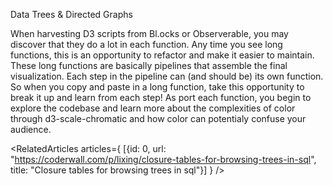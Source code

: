 
<Meta title="menu/missions/data trees and directed graphs" />

<Subtitle>Data Trees & Directed Graphs</Subtitle>

<Paragraph>
When harvesting D3 scripts from <Link url="https://bl.ocks.org/">Bl.ocks</Link> or <Link url="https://observablehq.com/">Observerable</Link>, you may discover that they do a lot in each function. Any time you see long functions, this is an opportunity to refactor and make it easier to maintain.
These long functions are basically pipelines that assemble the final visualization. 
</Paragraph>

<Paragraph>
Each step in the pipeline can (and should be) its own function. So when you copy and paste in a long function, take this opportunity to break it up and learn from each step! 
</Paragraph>

<Paragraph>
As port each function, you begin to explore the codebase and learn more about the complexities of color through <Link url="https://github.com/d3/d3-scale-chromatic">d3-scale-chromatic</Link> and how color can potentialy confuse your audience.
</Paragraph>

<DuneGraphStory />

<RelatedArticles articles={
    [{id: 0, url: "https://coderwall.com/p/lixing/closure-tables-for-browsing-trees-in-sql", title: "Closure tables for browsing trees in sql"}]
} />
